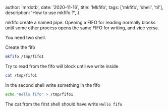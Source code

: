 
  author: 'mrdotb',
  date: '2020-11-16',
  title: 'Mkfifo',
  tags: ['mkfifo', 'shell', 'til'],
  description: 'How to use mkfifo ?',
}


mkfifo create a named pipe.
Opening a FIFO for reading normally blocks until some other process opens the
same FIFO for writing, and vice versa.

You need two shell.

Create the fifo

```bash
mkfifo /tmp/fifo1
```

Try to read from the fifo will block until we write inside

```bash
cat /tmp/fifo1
```

In the second shell write something in the fifo

```bash
echo "Hello fifo" > /tmp/fifo1
```

The cat from the first shell should have write `Hello fifo`

